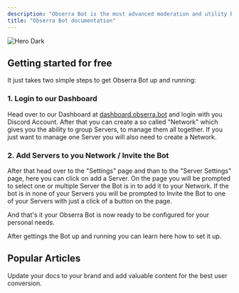 ```yaml
---
description: "Obserra Bot is the most advanced moderation and utility bot."
title: "Obserra Bot documentation"
---
```


<img
  className="hidden dark:block"
  src="hero.png"
  alt="Hero Dark"
  title={true}
/>

## Getting started for free

It just takes two simple steps to get Obserra Bot up and running:

### 1. Login to our Dashboard

Head over to our Dashboard at [dashboard.obserra.bot](http://dashboard.obserra.bot) and login with you Discord Account. After that you can create a so called "Network" which gives you the ability to group Servers, to manage them all together. If you just want to manage one Server you will also need to create a Network.

### 2. Add Servers to you Network / Invite the Bot

After that head over to the "Settings" page and than to the "Server Settings" page, here you can click on add a Server. On the page you will be prompted to select one or multiple Server the Bot is in to add it to your Network. If the bot is in none of your Servers you will be prompted to Invite the Bot to one of your Servers with just a click of a button on the page.

And that's it your Obserra Bot is now ready to be configured for your personal needs.

<CardGroup cols={1}>
  <Card title="How to begin setting up your Bot" icon="rocket" href="https://mintlify.com/docs/quickstart" cta="Next step">
    After gettings the Bot up and running you can learn here how to set it up.
  </Card>
</CardGroup>

## Popular Articles

Update your docs to your brand and add valuable content for the best user conversion.

<CardGroup cols={2}>
  <Card title="What to do after creating my Network?" icon="palette" href="https://mintlify.com/docs/settings/global" cta="Read now">
    
  </Card>
  <Card title="All our Commands" icon="code" href="https://mintlify.com/docs/api-playground/openapi" cta="Read now">
    
  </Card>
  <Card title="Our components" icon="screwdriver-wrench" href="https://mintlify.com/docs/content/components/accordions" cta="Read now">
    
  </Card>
  <Card title="AI features" icon="stars" href="https://mintlify.com/customers" cta="Read now">
    
  </Card>
</CardGroup>
